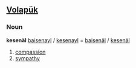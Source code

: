 ==[[Volapük]]==
===Noun===
'''kesenäl'''
[[baisenayl]] / [[kesenayl]] = [[baisenäl]] / [[kesenäl]] 
# [[compassion]]
# [[sympathy]]